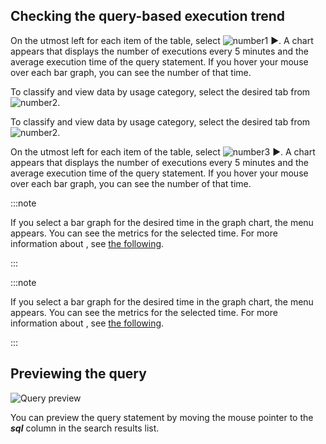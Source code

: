 ## Checking the query-based execution trend

<Xclude product='postgresql,mysql,oracle,cubrid,mssql,mssql-v1,oracle-pro,oracle-v1,altibase'>

On the utmost left for each item of the table, select ![number1](/img/number-01.png) ►. A chart appears that displays the number of executions every 5 minutes and the average execution time of the query statement. If you hover your mouse over each bar graph, you can see the number of that time.

To classify and view data by usage category, select the desired tab from ![number2](/img/number-02.png).

</Xclude>

<InDoc product='postgresql,mysql,oracle,cubrid,oracle-pro,oracle-v1,altibase,mssql,mssql-v1'>

To classify and view data by usage category, select the desired tab from ![number2](/img/number-02.png).

On the utmost left for each item of the table, select ![number3](/img/number-03.png) ►. A chart appears that displays the number of executions every 5 minutes and the average execution time of the query statement. If you hover your mouse over each bar graph, you can see the number of that time.

</InDoc>

<InDoc product="postgresql,mysql,altibase">

:::note

If you select a bar graph for the desired time in the graph chart, the <Cmdname sid="side_dbMonitoring" className="uitext" /> menu appears. You can see the metrics for the selected time. For more information about <Cmdname sid="side_dbMonitoring" className="uitext" />, see [the following](instance-monitoring).

:::

</InDoc>

<InDoc product="oracle,cubrid">

:::note

If you select a bar graph for the desired time in the graph chart, the <Cmdname sid="side_dbTrend" className="uitext" /> menu appears. You can see the metrics for the selected time. For more information about <Cmdname sid="side_dbTrend" className="uitext" />, see [the following](analysis-count-trend).

:::

</InDoc>

## Previewing the query

![Query preview](/img/db-sql-preview.png)

You can preview the query statement by moving the mouse pointer to the **_sql_** column in the search results list.
